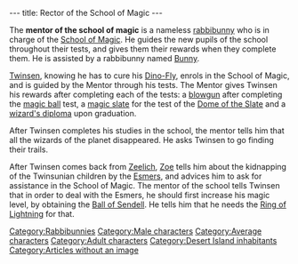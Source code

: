---
title: Rector of the School of Magic
---

{{Character|
Name=Mentor of the School of Magic|
Image=DIVERS.gif|
Race=[[Rabbibunny]]|
Gender=Male|
Size=Medium|
Age=Adult}}
{{image}}

The '''mentor of the school of magic''' is a nameless [[rabbibunny]] who is in charge of the [[School of Magic]]. He guides the new pupils of the school throughout their tests, and gives them their rewards when they complete them. He is assisted by a rabbibunny named [[Bunny]].

[[Twinsen]], knowing he has to cure his [[Dino-Fly]], enrols in the School of Magic, and is guided by the Mentor through his tests. The Mentor gives Twinsen his rewards after completing each of the tests: a [[blowgun]] after completing the [[magic ball]] test, a [[magic slate]] for the test of the [[Dome of the Slate]] and a [[wizard's diploma]] upon graduation.

After Twinsen completes his studies in the school, the mentor tells him that all the wizards of the planet disappeared. He asks Twinsen to go finding their trails.

After Twinsen comes back from [[Zeelich]], [[Zoe]] tells him about the kidnapping of the Twinsunian children by the [[Esmers]], and advices him to ask for assistance in the School of Magic. The mentor of the school tells Twinsen that in order to deal with the Esmers, he should first increase his magic level, by obtaining the [[Ball of Sendell]]. He tells him that he needs the [[Ring of Lightning]] for that.

[[Category:Rabbibunnies]]
[[Category:Male characters]]
[[Category:Average characters]]
[[Category:Adult characters]]
[[Category:Desert Island inhabitants]]
[[Category:Articles without an image]]